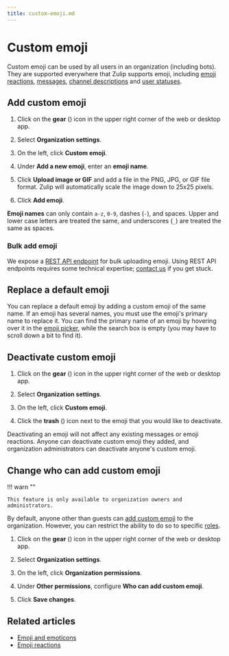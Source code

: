 ```yaml
---
title: custom-emoji.md
---
```


# Custom emoji

Custom emoji can be used by all users in an organization (including
bots).  They are supported everywhere that Zulip supports emoji,
including [emoji reactions][emoji-reactions],
[messages][emoji-messages], [channel descriptions][emoji-channels] and
[user statuses][emoji-status].

[emoji-reactions]: /help/emoji-reactions
[emoji-messages]: /help/format-your-message-using-markdown#emoji-and-emoticons
[emoji-channels]: /help/change-the-channel-description
[emoji-status]: /help/status-and-availability

## Add custom emoji

<Tabs>
<TabItem label="instructions-for-all-platforms">

1. Click on the **gear** (<i class="zulip-icon zulip-icon-gear"></i>) icon in the upper
   right corner of the web or desktop app.

1. Select **Organization settings**.

1. On the left, click **Custom emoji**.



1. Under **Add a new emoji**, enter an **emoji name**.

1. Click **Upload image or GIF** and add a file in the PNG, JPG, or
   GIF file format. Zulip will automatically scale the image down to
   25x25 pixels.

1. Click **Add emoji**.

</TabItem>
</Tabs>

**Emoji names** can only contain `a-z`, `0-9`, dashes (`-`), and spaces.
Upper and lower case letters are treated the same, and underscores (`_`)
are treated the same as spaces.

### Bulk add emoji

We expose a [REST API endpoint](/api/upload-custom-emoji) for bulk uploading
emoji. Using REST API endpoints requires some technical expertise;
[contact us](/help/contact-support) if you get stuck.

## Replace a default emoji

You can replace a default emoji by adding a custom emoji of the same
name. If an emoji has several names, you must use the emoji's primary name
to replace it. You can find the primary name of an emoji by hovering over it
in the [emoji picker](/help/emoji-and-emoticons#use-an-emoji-in-your-message),
while the search box is empty (you may have to scroll down a bit to find it).

## Deactivate custom emoji

<Tabs>
<TabItem label="instructions-for-all-platforms">

1. Click on the **gear** (<i class="zulip-icon zulip-icon-gear"></i>) icon in the upper
   right corner of the web or desktop app.

1. Select **Organization settings**.

1. On the left, click **Custom emoji**.



1. Click the **trash** (<i class="fa fa-trash-o"></i>) icon next to the
   emoji that you would like to deactivate.

</TabItem>
</Tabs>

Deactivating an emoji will not affect any existing messages or emoji
reactions. Anyone can deactivate custom emoji they added, and organization
administrators can deactivate anyone's custom emoji.

## Change who can add custom emoji


!!! warn ""

    This feature is only available to organization owners and administrators.




By default, anyone other than guests can [add custom emoji](/help/custom-emoji)
to the organization. However, you can restrict the ability to do so to specific
[roles](/help/roles-and-permissions).

<Tabs>
<TabItem label="instructions-for-all-platforms">

1. Click on the **gear** (<i class="zulip-icon zulip-icon-gear"></i>) icon in the upper
   right corner of the web or desktop app.

1. Select **Organization settings**.

1. On the left, click **Organization permissions**.



2. Under **Other permissions**, configure **Who can add custom emoji**.


1. Click **Save changes**.

</TabItem>
</Tabs>

## Related articles

* [Emoji and emoticons](/help/emoji-and-emoticons)
* [Emoji reactions](/help/emoji-reactions)


